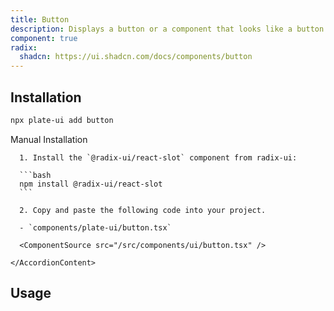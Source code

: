 ```yaml
---
title: Button
description: Displays a button or a component that looks like a button.
component: true
radix:
  shadcn: https://ui.shadcn.com/docs/components/button
---
```


[//]: # '<ComponentExample src="/src/components/examples/PlaygroundDemo.tsx">'
[//]: # '  <PlaygroundDemo />'
[//]: # '</ComponentExample>'

## Installation

```bash
npx plate-ui add button
```

<Accordion type="single" collapsible>
  <AccordionItem value="manual-installation">
    <AccordionTrigger>Manual Installation</AccordionTrigger>
    <AccordionContent>

      1. Install the `@radix-ui/react-slot` component from radix-ui:

      ```bash
      npm install @radix-ui/react-slot
      ```

      2. Copy and paste the following code into your project.

      - `components/plate-ui/button.tsx`

      <ComponentSource src="/src/components/ui/button.tsx" />

    </AccordionContent>

  </AccordionItem>
</Accordion>

## Usage

```tsx

```

```tsx

```
